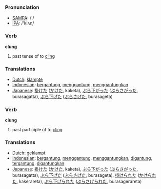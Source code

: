 === Pronunciation ===
*[[w:SAMPA|SAMPA]]: /'/
*[[w:IPA|IPA]]: /'klʌɳ/

=== Verb ===

'''clung'''

# past tense of to [[cling]]

=== Translations ===
*[[Dutch]]: [[klampte]]
*[[Indonesian]]: [[gantung|bergantung]], [[gantung|menggantung]], [[gantung|menggantungkan]]
*[[Japanese]]: [[掛けた]] ([[かけた]], kaketa), [[ぶら下がった]] ([[ぶらさがった]], burasagatta), [[ぶら下げた]] ([[ぶらさげた]], burasageta)

=== Verb ===

'''clung'''

# past participle of to [[cling]]

=== Translations ===
*[[Dutch]]: [[geklampt]]
*[[Indonesian]]: [[gantung|bergantung]], [[gantung|menggantung]], [[gantung|menggantungkan]], [[gantung|digantung]], [[gantung|tergantung]], [[gantung|digantungkan]]
*[[Japanese]]: [[掛けた]] ([[かけた]], kaketa), [[ぶら下がった]] ([[ぶらさがった]], burasagatta), [[ぶら下げた]] ([[ぶらさげた]], burasageta), [[掛けられた]] ([[かけられた]], kakerareta), [[ぶら下げられた]] ([[ぶらさげられた]], burasagerareta)